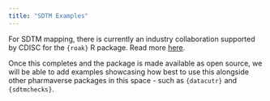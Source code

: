 ```yaml
---
title: "SDTM Examples"
---
```


For SDTM mapping, there is currently an industry collaboration supported by
CDISC for the `{roak}` R package. Read more [here](https://www.cdisc.org/oak).

Once this completes and the package is made available as open source, we will
be able to add examples showcasing how best to use this alongside other
pharmaverse packages in this space - such as `{datacutr}` and `{sdtmchecks}`.
